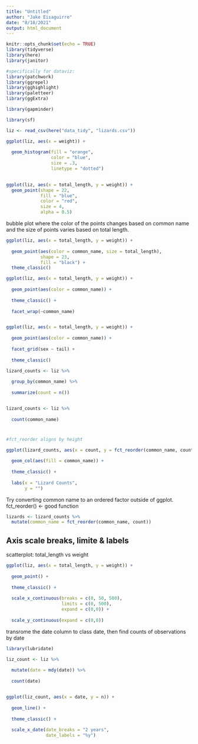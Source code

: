 ```yaml
---
title: "Untitled"
author: "Jake Eisaguirre"
date: "8/18/2021"
output: html_document
---
```


```r
knitr::opts_chunk$set(echo = TRUE)
library(tidyverse)
library(here)
library(janitor)

#specifically for dataviz:
library(patchwork)
library(ggrepel)
library(gghighlight)
library(paletteer)
library(ggExtra)

library(gapminder)

library(sf)
```


```r

liz <- read_csv(here("data_tidy", "lizards.csv"))

ggplot(liz, aes(x = weight)) +
  
  geom_histogram(fill = "orange", 
                 color = "blue",
                 size = .3,
                 linetype = "dotted") 
  


```
```r

ggplot(liz, aes(x = total_length, y = weight)) +
  geom_point(shape = 22,
             fill = "blue",
             color = "red",
             size = 4,
             alpha = 0.5)

```
bubble plot where the color of the points changes based on common name and the size of points varies based on total length. 
```r

ggplot(liz, aes(x = total_length, y = weight)) +
  
  geom_point(aes(color = common_name, size = total_length),
             shape = 23,
             fill = "black") +
  theme_classic()

```

```r


ggplot(liz, aes(x = total_length, y = weight)) +
  
  geom_point(aes(color = common_name)) +
  
  theme_classic() +
  
  facet_wrap(~common_name)



```

```r

ggplot(liz, aes(x = total_length, y = weight)) +
  
  geom_point(aes(color = common_name)) +
  
  facet_grid(sex ~ tail) +
  
  theme_classic()

```

```r

lizard_counts <- liz %>% 
  
  group_by(common_name) %>% 
  
  summarize(count = n())


lizard_counts <- liz %>% 
  
  count(common_name)

```


#
```r

#fct_reorder aligns by height

ggplot(lizard_counts, aes(x = count, y = fct_reorder(common_name, count))) +
  
  geom_col(aes(fill = common_name)) +
  
  theme_classic() +
  
  labs(x = "Lizard Counts",
       y = "")

```

Try converting common name to an ordered factor outside of ggplot. fct_reorder() <- good function

```r

lizards <- lizard_counts %>% 
  mutate(common_name = fct_reorder(common_name, count))

```

## Axis scale breaks, limite & labels 

scatterplot: total_length vs weight
```r

ggplot(liz, aes(x = total_length, y = weight)) +
  
  geom_point() +
  
  theme_classic() +
  
  scale_x_continuous(breaks = c(0, 50, 500),
                     limits = c(0, 500),
                     expand = c(0,0)) +
  
  scale_y_continuous(expand = c(0,0))

```

transrome the date column to class date, then find counts of observations by date
```r
library(lubridate)

liz_count <- liz %>% 
  
  mutate(date = mdy(date)) %>% 
  
  count(date)


ggplot(liz_count, aes(x = date, y = n)) +
  
  geom_line() +
  
  theme_classic() + 
  
  scale_x_date(date_breaks = "2 years",
               date_labels = "%y")
  
  
  

```

